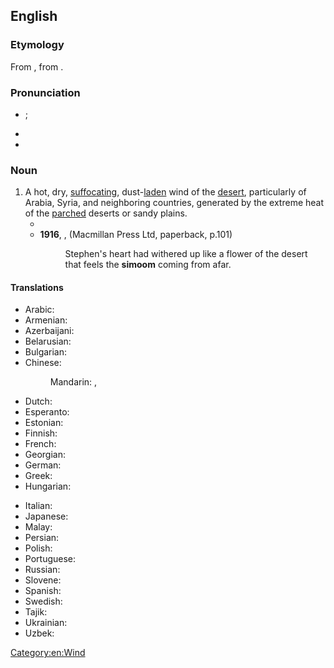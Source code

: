 ==English==
{{wikipedia}}

===Etymology===
From {{uder|en|ar|سَمُوم||hot wind}}, from {{m|ar|سَمَّ||to poison}}. {{root|en|ar|س م م‎}}

===Pronunciation===
* {{a|RP|US}} {{enPR|sĭmo͞omʹ}}; {{IPA|en|/sɪˈmuːm/}}
* {{audio|en|LL-Q1860 (eng)-Vealhurl-simoom.wav|Audio (Hampshire, England)}}
* {{rhymes|en|uːm|s=2}}

===Noun===
{{en-noun}}

# A hot, dry, [[suffocating]], dust-[[laden]] wind of the [[desert]], particularly of Arabia, Syria, and neighboring countries, generated by the extreme heat of the [[parched]] deserts or sandy plains.
#* {{quote-book|en|year=1892|author={{w|James Yoxall}}
|chapter=5|title=[http://openlibrary.org/works/OL10504990W The Lonely Pyramid]
|passage=The desert storm was riding in its strength; the travellers lay beneath the mastery of the fell '''simoom'''. Whirling wreaths and columns of burning wind, rushed around and over them.}}
#* '''1916''', {{w|James Joyce}}, ''{{w|Portrait of the Artist as a Young Man}}'' (Macmillan Press Ltd, paperback, p.101)
#*: Stephen's heart had withered up like a flower of the desert that feels the '''simoom''' coming from afar.

====Translations====
{{trans-top|hot, dry wind}}
* Arabic: {{t|ar|سَمُوم|m}}
* Armenian: {{t+|hy|սամում|sc=Armn}}
* Azerbaijani: {{t|az|səmum}}
* Belarusian: {{t|be|саму́м|m}}
* Bulgarian: {{t|bg| саму́м|m}}
* Chinese:
*: Mandarin: {{t+|cmn|西蒙風|sc=Hani}}, {{t+|cmn|西蒙风|tr=xīméngfēng|sc=Hani}}
* Dutch: {{t+|nl|samoem|m}}
* Esperanto: {{t|eo|samumo}}
* Estonian: {{t|et|samuum}}
* Finnish: {{t+|fi|samum}}
* French: {{t+|fr|simoun|m}}
* Georgian: {{t|ka|სამუმი|sc=Geor}}
* German: {{t|de|Samum|m}}
* Greek: {{t+|el|σιμούν}}
* Hungarian: {{t+|hu|számum}}
{{trans-mid}}
* Italian: {{t|it|simun|m}}
* Japanese: {{t|ja|シムーン|tr=shimūn}}
* Malay: {{t|ms|samum}}
* Persian: {{t+|fa|سموم|tr=samum}}
* Polish: {{t+|pl|samum|m}}
* Portuguese: {{t|pt|simum|m}}
* Russian: {{t+|ru|саму́м|m}}
* Slovene: {{t|sl|samum|m}}
* Spanish: {{t|es|simún|m}}
* Swedish: {{t+|sv|samum|c}}
* Tajik: {{t|tg|самум}}
* Ukrainian: {{t|uk|саму́м|m}}
* Uzbek: {{t+|uz|samum}}
{{trans-bottom}}

[[Category:en:Wind]]